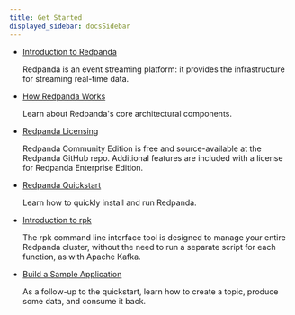 ```yaml
---
title: Get Started
displayed_sidebar: docsSidebar
---
```


<head>
    <meta name="title" content="Get Started | Redpanda Docs"/>
    <meta name="description" content="Get Started index page."/>
</head>


- [Introduction to Redpanda](../get-started/intro-to-events)
  
  Redpanda is an event streaming platform: it provides the infrastructure for streaming real-time data. 

- [How Redpanda Works](../get-started/architecture)

    Learn about Redpanda's core architectural components.

- [Redpanda Licensing](../get-started/licenses)

    Redpanda Community Edition is free and source-available at the Redpanda GitHub repo. Additional features are included with a license for Redpanda Enterprise Edition.

- [Redpanda Quickstart](../get-started/quick-start)

    Learn how to quickly install and run Redpanda.

- [Introduction to rpk](../get-started/intro-to-rpk)

    The rpk command line interface tool is designed to manage your entire Redpanda cluster, without the need to run a separate script for each function, as with Apache Kafka. 

- [Build a Sample Application](../get-started/code-examples)

    As a follow-up to the quickstart, learn how to create a topic, produce some data, and consume it back.


